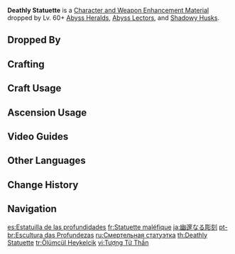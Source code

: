 {{Item Infobox
|id           = 112019
|image        = Item Deathly Statuette.png
|type         = Character and Weapon Enhancement Materials
|group        = The Black Serpents Material
|group2       = Elite Enemy Drops
|invCategory  = Character Development Items
|quality      = 4
|description  = A one-eyed carving that emanates an ominous energy, with no indication of what it's made of.<br>As you gaze upon this idol, you can almost hear a strange, comforting whisper...<br>"See, my child. All that lies under the throne of heaven shall be destroyed by upheaval. The eternal peace of the pitch-dark void shall embrace us all."
|source1      = Dropped by Lv. 60+ [[Abyss Heralds]], [[Abyss Lectors]], and [[Shadowy Husks]].
|source2      = [[Crafting]]
}}
'''Deathly Statuette''' is a [[Character and Weapon Enhancement Material]] dropped by Lv. 60+ [[Abyss Heralds]], [[Abyss Lectors]], and [[Shadowy Husks]].

==Dropped By==
{{Dropped By|level=60}}

==Crafting==
{{Recipe
|type = Crafting
|Dark Statuette = 3
|Mora = 125
|sort = Dark Statuette;Mora
}}

==Craft Usage==
{{Craft Usage}}

==Ascension Usage==
{{Ascension Usage}}

==Video Guides==
{{EVT
|video1   = https://youtu.be/yImDTEMpMck
|caption1 = Gloomy Statuette Farm Guide

|video2   = https://youtu.be/p0BMnIItpVo
|caption2 = All Black Serpents Locations
}}

==Other Languages==
{{Other Languages
|en      = Deathly Statuette
|zhs     = 幽邃刻像
|zhs_rm  = Yōusuì Kèxiàng
|zht     = 幽邃刻像
|zht_rm  = Yōusuì Kèxiàng
|zh_tl   = Deep and Quiet Sculpture
|ja      = 幽邃なる彫刻
|ja_rm   = Yuusui-naru Choukoku{{Assumed}}
|ja_tl   = Deep and Quiet Sculpture
|ko      = 그윽한 {{tt|조각상|彫刻像}}
|ko_rm   = Geu'eukhan Jogaksang
|ko_tl   = Solitary Statue
|es      = Estatuilla de las profundidades
|es_tl   = Statuette of the Depths
|fr      = Statuette maléfique
|fr_tl   = Evil Statuette
|ru      = Смертельная статуэтка
|ru_tl   = Deathly Statuette
|th      = Deathly Statuette
|vi      = {{tt|Tượng|像}} {{tt|Tử Thần|死神}}
|vi_tl   = Deathly Statue
|de      = Figur der Finsternis
|de_tl   = Figure of the Darkness
|id      = Deathly Statuette
|pt      = Escultura das Profundezas
|pt_tl   = Sculpture of the Depths
|tr      = Ölümcül Heykelcik
|tr_tl   = Deadly Figurine
|it      = Statuetta malefica
|it_tl   = 
}}

==Change History==
{{Change History|2.6}}

==Navigation==
{{Development Item Navbox|Character and Weapon Enhancement Materials}}

[[es:Estatuilla de las profundidades]]
[[fr:Statuette maléfique]]
[[ja:幽邃なる彫刻]]
[[pt-br:Escultura das Profundezas]]
[[ru:Смертельная статуэтка]]
[[th:Deathly Statuette]]
[[tr:Ölümcül Heykelcik]]
[[vi:Tượng Tử Thần]]